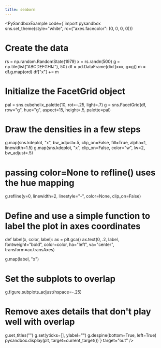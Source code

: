 ```yaml
---
title: seaborn
---
```



<PySandboxExample code={`import pysandbox
sns.set_theme(style="white", rc={"axes.facecolor": (0, 0, 0, 0)})

# Create the data

rs = np.random.RandomState(1979)
x = rs.randn(500)
g = np.tile(list("ABCDEFGHIJ"), 50)
df = pd.DataFrame(dict(x=x, g=g))
m = df.g.map(ord)
df["x"] += m

# Initialize the FacetGrid object

pal = sns.cubehelix_palette(10, rot=-.25, light=.7)
g = sns.FacetGrid(df, row="g", hue="g", aspect=15, height=.5, palette=pal)

# Draw the densities in a few steps

g.map(sns.kdeplot, "x",
bw_adjust=.5, clip_on=False,
fill=True, alpha=1, linewidth=1.5)
g.map(sns.kdeplot, "x", clip_on=False, color="w", lw=2, bw_adjust=.5)

# passing color=None to refline() uses the hue mapping

g.refline(y=0, linewidth=2, linestyle="-", color=None, clip_on=False)

# Define and use a simple function to label the plot in axes coordinates

def label(x, color, label):
ax = plt.gca()
ax.text(0, .2, label, fontweight="bold", color=color,
ha="left", va="center", transform=ax.transAxes)

g.map(label, "x")

# Set the subplots to overlap

g.figure.subplots_adjust(hspace=-.25)

# Remove axes details that don't play well with overlap

g.set_titles("")
g.set(yticks=[], ylabel="")
g.despine(bottom=True, left=True)
pysandbox.display(plt, target=current_target())`} target="out" />

